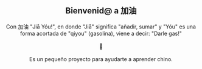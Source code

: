 ## <center>Bienvenid@ a 加油</center>

<center>
  Con 加油 "Jiā Yóu!", en donde "Jiā" significa "añadir, sumar" y "Yóu" es una
  forma acortada de "qiyou" (gasolina), viene a decir: "Darle gas!"
</center>
<br />
<center>💪</center>
<br />
<center>Es un pequeño proyecto para ayudarte a aprender chino.</center>
<br />
